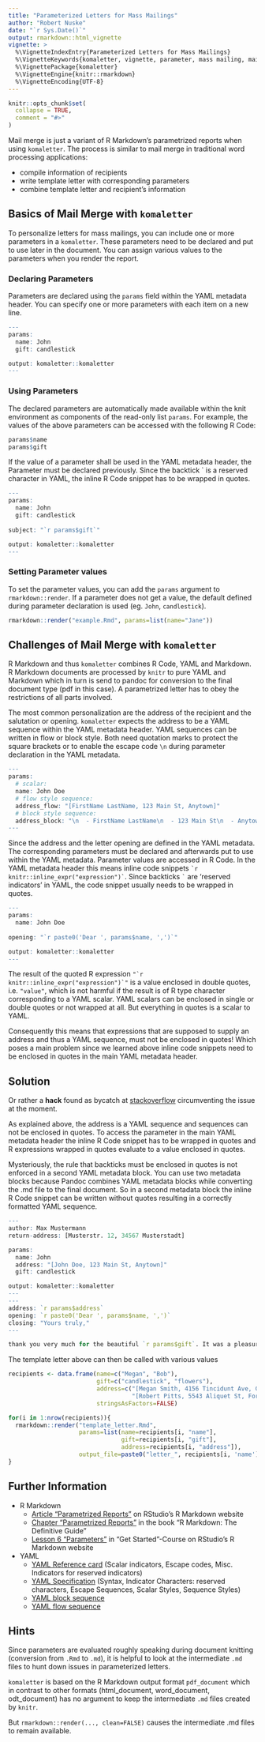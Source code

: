 ```yaml
---
title: "Parameterized Letters for Mass Mailings"
author: "Robert Nuske"
date: "`r Sys.Date()`"
output: rmarkdown::html_vignette
vignette: >
  %\VignetteIndexEntry{Parameterized Letters for Mass Mailings}
  %\VignetteKeywords{komaletter, vignette, parameter, mass mailing, mail merge}
  %\VignettePackage{komaletter}
  %\VignetteEngine{knitr::rmarkdown}
  %\VignetteEncoding{UTF-8}
---
```


```r
knitr::opts_chunk$set(
  collapse = TRUE,
  comment = "#>"
)
```


Mail merge is just a variant of R Markdown's parametrized reports when using `komaletter`. The process is similar to mail merge in traditional word processing applications:

  * compile information of recipients
  * write template letter with corresponding parameters
  * combine template letter and recipient's information
  

## Basics of Mail Merge with `komaletter`
To personalize letters for mass mailings, you can include one or more parameters in a `komaletter`. These parameters need to be declared and put to use later in the document. You can assign various values to the parameters when you render the report.


### Declaring Parameters
Parameters are declared using the `params` field within the YAML metadata header. You can specify one or more parameters with each item on a new line.
```r
---
params:
  name: John
  gift: candlestick

output: komaletter::komaletter
---
```


### Using Parameters
The declared parameters are automatically made available within the knit environment as components of the read-only list `params`. For example, the values of the above parameters can be accessed with the following R Code:
```r
params$name
params$gift
```

If the value of a parameter shall be used in the YAML metadata header, the Parameter must be declared previously. Since the backtick \` is a reserved character in YAML, the inline R Code snippet has to be wrapped in quotes.
```r
---
params:
  name: John
  gift: candlestick
  
subject: "`r params$gift`"

output: komaletter::komaletter
---
```


### Setting Parameter values
To set the parameter values, you can add the `params` argument to `rmarkdown::render`. If a parameter does not get a value, the default defined during parameter declaration is used (eg. `John`, `candlestick`).
```r
rmarkdown::render("example.Rmd", params=list(name="Jane"))
```


## Challenges of Mail Merge with `komaletter`
R Markdown and thus `komaletter` combines R Code, YAML and Markdown. R Markdown documents are processed by `knitr` to pure YAML and Markdown which in turn is send to pandoc for conversion to the final document type (pdf in this case). A parametrized letter has to obey the restrictions of all parts involved.

The most common personalization are the address of the recipient and the salutation or opening. `komaletter` expects the address to be a YAML sequence within the YAML metadata header. YAML sequences can be written in flow or block style. Both need quotation marks to protect the square brackets or to enable the escape code `\n` during parameter declaration in the YAML metadata.

```r
---
params:
  # scalar:
  name: John Doe
  # flow style sequence:
  address_flow: "[FirstName LastName, 123 Main St, Anytown]"
  # block style sequence:
  address_block: "\n  - FirstName LastName\n  - 123 Main St\n  - Anytown"
---
```

Since the address and the letter opening are defined in the YAML metadata. The corresponding parameters must be declared and afterwards put to use within the YAML metadata. Parameter values are accessed in R Code. In the YAML metadata header this means inline code snippets `` `r knitr::inline_expr("expression")` ``. Since backticks `` ` `` are 'reserved indicators' in YAML, the code snippet usually needs to be wrapped in quotes. 

```r
---
params:
  name: John Doe
  
opening: "`r paste0('Dear ', params$name, ',')`"

output: komaletter::komaletter
---
```

The result of the quoted R expression `` "`r knitr::inline_expr("expression")`" `` is a value enclosed in double quotes, i.e. `"value"`, which is not harmful if the result is of R type character corresponding to a YAML scalar. YAML scalars can be enclosed in single or double quotes or not wrapped at all. But everything in quotes is a scalar to YAML.

Consequently this means that expressions that are supposed to supply an address and thus a YAML sequence, must not be enclosed in quotes! Which poses a main problem since we learned above inline code snippets need to be enclosed in quotes in the main YAML metadata header.


## Solution
Or rather a **hack** found as bycatch at [stackoverflow](https://stackoverflow.com/a/31862074) circumventing the issue at the moment.

As explained above, the address is a YAML sequence and sequences can not be enclosed in quotes. To access the parameter in the main YAML metadata header the inline R Code snippet has to be wrapped in quotes and R expressions wrapped in quotes evaluate to a value enclosed in quotes.

Mysteriously, the rule that backticks must be enclosed in quotes is not enforced in a second YAML metadata block. You can use two metadata blocks because Pandoc combines YAML metadata blocks while converting the .md file to the final document. So in a second metadata block the inline R Code snippet can be written without quotes resulting in a correctly formatted YAML sequence.

```r
---
author: Max Mustermann
return-address: [Musterstr. 12, 34567 Musterstadt]

params: 
  name: John
  address: "[John Doe, 123 Main St, Anytown]"
  gift: candlestick

output: komaletter::komaletter
---
---
address: `r params$address`
opening: `r paste0('Dear ', params$name, ',')`
closing: "Yours truly,"
---

thank you very much for the beautiful `r params$gift`. It was a pleasure to have you.
```


The template letter above can then be called with various values

```r
recipients <- data.frame(name=c("Megan", "Bob"),
                         gift=c("candlestick", "flowers"),
                         address=c("[Megan Smith, 4156 Tincidunt Ave, Green Bay Indiana 19759]",
                                   "[Robert Pitts, 5543 Aliquet St, Fort Dodge GA 20783]"),
                         stringsAsFactors=FALSE)

for(i in 1:nrow(recipients)){
  rmarkdown::render("template_letter.Rmd", 
                    params=list(name=recipients[i, "name"], 
                                gift=recipients[i, "gift"], 
                                address=recipients[i, "address"]),
                    output_file=paste0("letter_", recipients[i, 'name'], ".pdf"))
}

```


## Further Information
  * R Markdown
    * [Article "Parametrized Reports"](https://rmarkdown.rstudio.com/developer_parameterized_reports) on RStudio's R Markdown website
    * [Chapter "Parametrized Reports"](https://bookdown.org/yihui/rmarkdown/parameterized-reports.html) in the book "R Markdown: The Definitive Guide"
    * [Lesson 6 "Parameters"](https://rmarkdown.rstudio.com/lesson-6.html) in "Get Started"-Course on RStudio's R Markdown website
    
  * YAML 
    * [YAML Reference card](http://yaml.org/refcard.html) (Scalar indicators, Escape codes, Misc. Indicators for reserved indicators)
    * [YAML Specification](http://yaml.org/spec/current.html) (Syntax, Indicator Characters: reserved characters, Escape Sequences, Scalar Styles, Sequence Styles)
    * [YAML block sequence](http://yaml.org/spec/current.html#id2543032)
    * [YAML flow sequence](http://yaml.org/spec/current.html#id2542413)


## Hints
Since parameters are evaluated roughly speaking during document knitting (conversion from `.Rmd` to `.md`), it is helpful to look at the intermediate `.md` files to hunt down issues in parameterized letters.

`komaletter` is based on the R Markdown output format `pdf_document` which in contrast to other formats (html_document, word_document, odt_document) has no argument to keep the intermediate `.md` files created by `knitr`.

But `rmarkdown::render(..., clean=FALSE)` causes the intermediate .md files to remain available.
